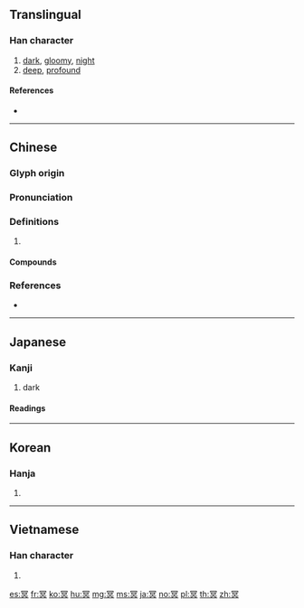 {{character info/new}}
==Translingual==

===Han character===
{{Han char|rn=14|rad=冖|as=08|sn=10|four=37800|canj=BAYC|ids=⿳冖日六}}

# [[dark]], [[gloomy]], [[night]]
# [[deep]], [[profound]]

====References====
* {{Han ref|kx=0130.280|dkj=01588|dj=0293.080|hdz=10304.100|uh=51A5|ud=20901|bh=ADDF|bd=44511}}

----

==Chinese==
{{zh-forms}}

===Glyph origin===
{{Han etym}}

===Pronunciation===
{{zh-pron
|m=míng
|c=ming4,ming5
|mn=mê/mî
|mc=y
|oc=y
|cat=
}}

===Definitions===
{{zh-hanzi}}

# {{rfdef|zh}}

====Compounds====
{{zh-der|冥鏹|冥行擿埴|冥會|冥默|冥器|冥鈔|冥童|冥錢|冥報|冥漠君|冥婚|冥蒙|幽冥戒|冥府|冥搜|冥佑|冥奧|冥冥中|冥籍|冥數|悄冥冥|冥具|冥資|冥靈|冥頑|冥衣|冥誕|冥王星|冥濛|悄悄冥冥|冥想|冥茫|冥思|冥漠|冥行|幽冥地府|幽冥|冥冥之中|冥途|北冥|冥思苦想|冥鴻|冥子裡|冥司|冥契|冥河|冥頑不靈|冥寶|冥冥|冥壽|冥紙|冥思苦索|冥寂|晦冥|混冥|窅冥|玄冥|窈窈冥冥|窈冥|杳冥|沉冥|渺渺冥冥|鴻飛冥冥|邈冥冥|西冥|風雨晦冥|青冥}}

===References===
* {{R:yue:mfccd}}

----

==Japanese==

===Kanji===
{{ja-kanji|grade=|rs=冖08}}

# dark

====Readings====
{{ja-readings|goon=[[みょう]] (myō)|kanon=[[めい]] (mei)|kun=[[くらい]] (kurai)}}

----

==Korean==

===Hanja===
{{ko-hanja|hangeul=명|rv=myeong|mr=myŏng}}

# {{defn|lang=ko|sort=冖08}}

----

==Vietnamese==

===Han character===
{{vi-readings|rs=冖08|hanviet=[[minh]], [[mênh]], [[mưng]]}}

# {{defn|lang=vi|sort=冖08}}

[[es:冥]]
[[fr:冥]]
[[ko:冥]]
[[hu:冥]]
[[mg:冥]]
[[ms:冥]]
[[ja:冥]]
[[no:冥]]
[[pl:冥]]
[[th:冥]]
[[zh:冥]]